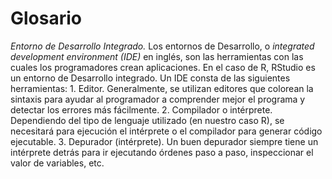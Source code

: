 # Glosario

*Entorno de Desarrollo Integrado.* Los entornos de Desarrollo, o *integrated development environment (IDE)* en inglés, son las herramientas con las cuales los programadores crean aplicaciones. En el caso de R, RStudio es un entorno de Desarrollo integrado. Un IDE consta de las siguientes herramientas: 
1.	Editor. Generalmente, se utilizan editores que colorean la sintaxis para ayudar al programador a comprender mejor el programa y detectar los errores más fácilmente. 
2.	Compilador o intérprete. Dependiendo del tipo de lenguaje utilizado (en nuestro caso R), se necesitará para ejecución el intérprete o el compilador para generar código ejecutable. 
3.	Depurador (intérprete). Un buen depurador siempre tiene un intérprete detrás para ir ejecutando órdenes paso a paso, inspeccionar el valor de variables, etc. 
